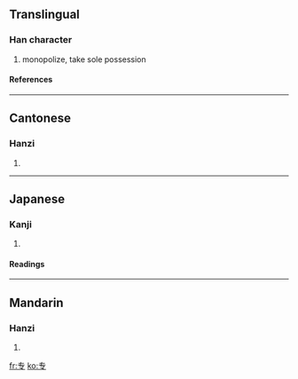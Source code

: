 {{see|專}}<!-- may be replaced by zh-forms -->

==Translingual==
===Han character===
{{Han char|rn=1|rad=一|as=03|sn=4|four=|canj=手弓戈 (QNI)}}
# monopolize, take sole possession
====References====
{{Han ref|kx=0077.061|hdz=10010.050|uh=4E13|ud=19987}}
----
==Cantonese==
===Hanzi===
{{yue-hanzi|jyut=|y=jyun1}}
# {{defn|Cantonese}}
----
==Japanese==
===Kanji===
{{ja-kanji|grade=|rs=一03}}
# {{defn|Japanese}}
====Readings====
{{ja-readings|on=[[せん]] (sen)|kun=[[もっぱら]] (moppara)}}
----
==Mandarin==
===Hanzi===
{{cmn-hanzi|tra=專|pin=[[zhuān]] (zhuan1)|wg=chuan<sup>1</sup>}}
# {{defn|Mandarin}}

[[fr:专]]
[[ko:专]]